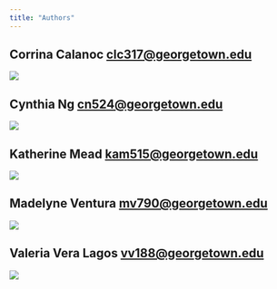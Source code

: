 ```yaml
---
title: "Authors"
---
```


## Corrina Calanoc <clc317@georgetown.edu>
![](img/corrina.jpg)

## Cynthia Ng <cn524@georgetown.edu>
![](img/cynthia.jpg)

## Katherine Mead <kam515@georgetown.edu>
![](img/katie.jpg)

## Madelyne Ventura <mv790@georgetown.edu>
![](img/madelyne.jpg)

## Valeria Vera Lagos <vv188@georgetown.edu>
![](img/valeria.jpg)
